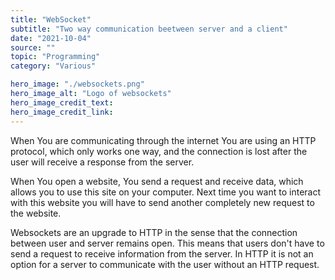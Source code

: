 ---
title: "WebSocket"
subtitle: "Two way communication beetween server and a client"
date: "2021-10-04"
source: ""
topic: "Programming"
category: "Various"

hero_image: "./websockets.png"
hero_image_alt: "Logo of websockets"
hero_image_credit_text: 
hero_image_credit_link: 
---

When You are communicating through the internet You are using
an HTTP protocol, which only works one way, and the connection 
is lost after the user will receive a response from the server.

When You open a website, You send a request and receive data, 
which allows you to use this site on your computer. Next time you want to interact with this website you will have to send another
completely new request to the website.

Websockets are an upgrade to HTTP in the sense that the connection between user and server remains open. This means that users don't have to send a request to receive information from the server. In
HTTP it is not an option for a server to communicate with the user 
without an HTTP request.
